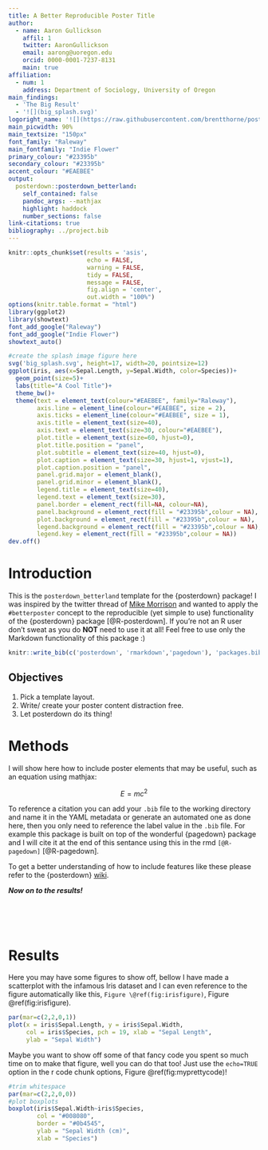 ```yaml
---
title: A Better Reproducible Poster Title
author:
  - name: Aaron Gullickson
    affil: 1
    twitter: AaronGullickson
    email: aarong@uoregon.edu
    orcid: 0000-0001-7237-8131
    main: true
affiliation:
  - num: 1
    address: Department of Sociology, University of Oregon
main_findings:
  - 'The Big Result'
  - '![](big_splash.svg)'
logoright_name: '![](https://raw.githubusercontent.com/brentthorne/posterdown/master/images/qr-code-black.png){.main-img-right}'
main_picwidth: 90%
main_textsize: "150px"
font_family: "Raleway"
main_fontfamily: "Indie Flower"
primary_colour: "#23395b"
secondary_colour: "#23395b"
accent_colour: "#EAEBEE"
output: 
  posterdown::posterdown_betterland:
    self_contained: false
    pandoc_args: --mathjax
    highlight: haddock
    number_sections: false
link-citations: true
bibliography: ../project.bib
---
```


```r
knitr::opts_chunk$set(results = 'asis',
                      echo = FALSE,
                      warning = FALSE,
                      tidy = FALSE,
                      message = FALSE,
                      fig.align = 'center',
                      out.width = "100%")
options(knitr.table.format = "html")
library(ggplot2)
library(showtext)
font_add_google("Raleway")
font_add_google("Indie Flower")
showtext_auto()
```

```r
#create the splash image figure here
svg('big_splash.svg', height=17, width=20, pointsize=12)
ggplot(iris, aes(x=Sepal.Length, y=Sepal.Width, color=Species))+
  geom_point(size=5)+
  labs(title="A Cool Title")+
  theme_bw()+
  theme(text = element_text(colour="#EAEBEE", family="Raleway"),
        axis.line = element_line(colour="#EAEBEE", size = 2),
        axis.ticks = element_line(colour="#EAEBEE", size = 1),
        axis.title = element_text(size=40),
        axis.text = element_text(size=30, colour="#EAEBEE"),
        plot.title = element_text(size=60, hjust=0),
        plot.title.position = "panel",
        plot.subtitle = element_text(size=40, hjust=0),
        plot.caption = element_text(size=30, hjust=1, vjust=1),
        plot.caption.position = "panel",
        panel.grid.major = element_blank(),
        panel.grid.minor = element_blank(), 
        legend.title = element_text(size=40),
        legend.text = element_text(size=30),
        panel.border = element_rect(fill=NA, colour=NA),
        panel.background = element_rect(fill = "#23395b",colour = NA),
        plot.background = element_rect(fill = "#23395b",colour = NA),
        legend.background = element_rect(fill = "#23395b",colour = NA),
        legend.key = element_rect(fill = "#23395b",colour = NA))
dev.off()
```

# Introduction

This is the `posterdown_betterland` template for the {posterdown} package! I was inspired by the twitter thread of [Mike Morrison](https://mobile.twitter.com/mikemorrison/status/1110191245035479041) and wanted to apply the `#betterposter` concept to the reproducible (yet simple to use) functionality of the {posterdown} package [@R-posterdown]. If you're not an R user don't sweat as you do **NOT** need to use it at all! Feel free to use only the Markdown functionality of this package :)

```r
knitr::write_bib(c('posterdown', 'rmarkdown','pagedown'), 'packages.bib')
```

## Objectives

1. Pick a template layout.
2. Write/ create your poster content distraction free.
3. Let posterdown do its thing!

# Methods

I will show here how to include poster elements that may be useful, such as an equation using mathjax:

$$
E = mc^2
$$

To reference a citation you can add your `.bib` file to the working directory and name it in the YAML metadata or generate an automated one as done here, then you only need to reference the label value in the `.bib` file. For example this package is built on top of the wonderful {pagedown} package and I will cite it at the end of this sentance using this in the rmd `[@R-pagedown]` [@R-pagedown].

To get a better understanding of how to include features like these please refer to the {posterdown} [wiki](https://github.com/posterdown/wiki).

**_Now on to the results!_**

<br>
<br>
<br>

# Results

Here you may have some figures to show off, bellow I have made a scatterplot with the infamous Iris dataset and I can even reference to the figure automatically like this, `Figure \@ref(fig:irisfigure)`, Figure \@ref(fig:irisfigure).

```r
par(mar=c(2,2,0,1))
plot(x = iris$Sepal.Length, y = iris$Sepal.Width,
     col = iris$Species, pch = 19, xlab = "Sepal Length",
     ylab = "Sepal Width")
```

Maybe you want to show off some of that fancy code you spent so much time on to make that figure, well you can do that too! Just use the `echo=TRUE` option in the r code chunk options, Figure \@ref(fig:myprettycode)!

```r
#trim whitespace
par(mar=c(2,2,0,0))
#plot boxplots
boxplot(iris$Sepal.Width~iris$Species,
        col = "#008080", 
        border = "#0b4545",
        ylab = "Sepal Width (cm)",
        xlab = "Species")
```


